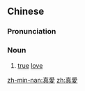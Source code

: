 {{also|真爱}}
==Chinese==
{{zh-forms|s=真爱}}

===Pronunciation===
{{zh-pron
|m=zhēn'ài
|cat=n
}}

===Noun===
{{zh-noun}}

# [[true]] [[love]]

[[zh-min-nan:真愛]]
[[zh:真愛]]